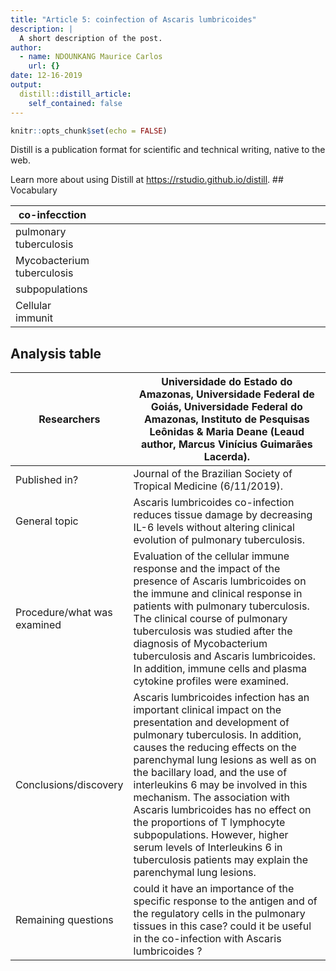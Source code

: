 ```yaml
---
title: "Article 5: coinfection of Ascaris lumbricoides"
description: |
  A short description of the post.
author:
  - name: NDOUNKANG Maurice Carlos
    url: {}
date: 12-16-2019
output:
  distill::distill_article:
    self_contained: false
---
```


```r
knitr::opts_chunk$set(echo = FALSE)
```

Distill is a publication format for scientific and technical writing, native to the web.

Learn more about using Distill at <https://rstudio.github.io/distill>.
## Vocabulary

|co-infecction                 |                                                                                                                               |
| -------------------------- | ------------------------------------------------------------------------------------------------------------------------------------------------------- |
|pulmonary tuberculosis       |                                                                                                                                                                                                                                                                                                 |
| Mycobacterium tuberculosis  |                                                                                                                                                                                                                                                                                                  |
|subpopulations               |                                                                                                                                                                                                                                                                                                  |
|Cellular immunit                  |                                                                                                                                                                                                                                                                                             |
## Analysis table

|Researchers                      | Universidade do Estado do Amazonas, Universidade Federal de Goiás, Universidade Federal do Amazonas, Instituto de Pesquisas Leônidas & Maria Deane (Leaud author, Marcus Vinícius Guimarães Lacerda).                                                                                                                                                                                                                                                        |
| ---------------------------- | ------------------------------------------------------------------------------------------------------------------------------------------------------------------------------------------------------------------------------------------------------------------------------------------------------------------------------------------------------------------------------------------------------------------------------------------------------------------------------------------------------------------------------------------------------------------------------------------------------------------------------------------------------- |
|Published in?                     | Journal of the Brazilian Society of Tropical Medicine (6/11/2019).                                                                                                                                                                                                                                                                                                                                                                                          |
|General topic                    | Ascaris lumbricoides co-infection reduces tissue damage by decreasing IL-6 levels without altering clinical evolution of pulmonary tuberculosis.                                                                                                                                                                                                                                                                                                                                                                                                                                                                          |
|Procedure/what was examined      |Evaluation of the cellular immune response and the impact of the presence of Ascaris lumbricoides on the immune and clinical response in patients with pulmonary tuberculosis. The clinical course of pulmonary tuberculosis was studied after the diagnosis of Mycobacterium tuberculosis and Ascaris lumbricoides. In addition, immune cells and plasma cytokine profiles were examined.                                                                                                                                                                                                                                                                                                                                                                                                       |
|Conclusions/discovery            | Ascaris lumbricoides infection has an important clinical impact on the presentation and development of pulmonary tuberculosis. In addition, causes the reducing effects on the parenchymal lung lesions as well as on the bacillary load, and the use of interleukins 6 may be involved in this mechanism. The association with Ascaris lumbricoides has no effect on the proportions of T lymphocyte subpopulations. However, higher serum levels of Interleukins 6 in tuberculosis patients may explain the parenchymal lung lesions.                                                                                                                                                                                                                                                                                                                                                                                                                                                             |
|Remaining questions             |could it have an importance of the specific response to the antigen and of the regulatory cells in the pulmonary tissues in this case? could it be useful in the co-infection with Ascaris lumbricoides ?                                                                                                                                                                                                                                                                                                                                                                                                                                                              |
